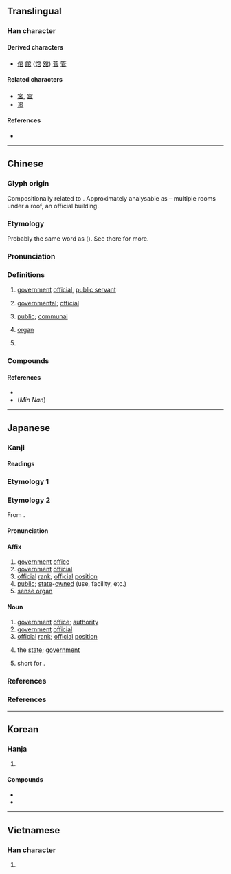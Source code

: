 {{also|宮}}
{{character info}}
==Translingual==

===Han character===
{{Han char|rn=40|rad=宀|as=05|sn=8|four=30777|canj=JRLR|ids=⿱宀㠯}}

====Derived characters====
* [[倌]] [[館]] ([[馆]] [[舘]]) [[菅]] [[管]]

====Related characters====
* [[宮]], [[宫]]
* [[追]]

====References====
* {{Han ref|kx=0283.150|dkj=07107|dj=0558.010|hdz=20921.040|uh=5B98|ud=23448|bh=A978|bd=43384}}

----

==Chinese==
{{zh-forms|alt=𡧺,𡦹,𠕍}}

===Glyph origin===
{{Han etym}}

Compositionally related to {{zh-l|*宮}}. Approximately analysable as {{Han compound|宀|𠂤|ls=ic|nocap=y}} – multiple rooms under a roof, an official building.

===Etymology===
Probably the same word as {{och-l|倌|servant}} ({{zh-ref|Schuessler, 2007}}). See there for more.

===Pronunciation===
{{zh-pron
|m=guān
|m-s=guan1
|dg=гуан1
|c=gun1
|c-t=
|g=guon1
|h=pfs=kôn;gd=guon1
|j=guan1
|mb=gúing
|md=guăng
|mn=koaⁿ/koan
|mn_note=koaⁿ - vernacular, koan - literary
|mn-t=guan1
|w=1kuoe
|x=gonn1
|mc=y
|oc=y
|ma=
|cat=n
}}

===Definitions===
{{zh-hanzi}}

# [[government]] [[official]], [[public servant]]
#: {{zh-x|官員|'''official'''}}
#: {{zh-x|做官|to hold an '''official''' position}}
#: {{zh-x|外交官|diplomat}}
# [[governmental]]; [[official]]
#: {{zh-x|官辦|'''government'''-run; operated by '''official bodies'''}}
#: {{zh-x|官方|official; authoritative; approved}}
# [[public]]; [[communal]]
#: {{zh-syn|公|公共|公用}}
#: {{zh-ant|私}}
# [[organ]] {{gloss|part of a body}}
#: {{zh-syn|器官}}
#: {{zh-x|五官|the five '''sense organs''' (ears, eyes, mouth, nose and tongue)}}
# {{surname|zh}}

===Compounds===
{{zh-der|一官半職|三官|三官廟|上官|下官|不當官|官辦|官報|官報私仇|官逼民反|官兵|官艙|官倒|官邸|官方|官服|官府|官官相護|官家|官價|官吏|官僚|官僚主義|官僚資本|官僚資產階級|官能|官能團|官氣|官腔|官商|官司|官銜|官燕|官樣文章|官印|官員|官職|官制|副官|官程|器官移植|保防軍官|司令官|官場如戲|加官晉爵|官銜牌|同考官|天官|官使|器官|官架子|官健|五花官誥|官運亨通|官宦人家|官韻|官箴|官兒|官卑職小|封官|官業|內官|侵官|官名|女官|官佐|史官|官派|便官|官板兒|官休|官作|官籍|官身|官官相為|官定|官課|官軍|感官|官止神行|冠帶官|官客|官紳|官莊|官物|免官|官路|官聲|官樣|官屬|做官|保民官|官生|官用|外官|客官|官收官兌|官股|令官|性器官|九官鳥|官房|勛官|代官|官虎吏狼|入官|官宦氣息|官拜|官等|吃官司|尊官厚祿|官塘|判官筆|感覺器官|冗官|小官人|官署|小官|外交官|報官|恩官|器官銀行|告官|官契|好官|官法|官費|官窯|厚祿高官|依官仗勢|官方網站|官罷|從官|官馬大路|官稱兒|司法官|官古戶|問官|地方官|廂官|去官|官祿|官婢|小官兒|刑官|官料藥|平行官署|官卷|堂候官|官妓|半官方|官情紙薄|差官|在官|州官放火|官次|官僚政治|官邪|園官|屯官|居官|五官|升官|官話字母|官准|封官許願|加官|倚官仗勢|將官|官囊|官會子|大官|寒官|官房學派|官奴|宦官|丟官|官鹽|官高祿厚|官馬|官面兒|官階|官長|官道|官送|官賣|官資|官謗|官諱|官誥|官話|官計|官親|官規|官衣|官衙|官蔭|官舍|官能交錯|官綠|官紗|官紀|官糧|官立|官秩|官秤|官租|官督商辦|官田|官產|官牒|官爵|官渡|官法如爐|官欠|官校|官本|官星透露|官星|官斷|官捕|官廨|官帽|官常|官帖|官差|官尺|官官相衛|官守|官媒|官場|官商合辦|官商勾結|官品|官告|官卑祿薄|官刻本|官刑|官俸|官宦|官酒|州官|奉官|官運|官醫|先行官|官面|官衫帔子|中官|加官進爵|大老官|官防|官書|官人|呼吸器官|官廳|六官|太平官|官款|保密軍官|官息|天官賜福|天官書|士官|官渡之戰|大法官|官曆|伶官|夏官|官務|品官|學官|官癮|堂後官|官事|官民|在官言官|出官|土官|京官|官堂|倚官託勢|命官|官界|問官答花|官座兒|哨官|仙官|官街|官店|周官|官憲|具官|官位|冷官|堂官|報官囚|官閥|加官進祿|判官頭|官學|官員祇候|判官|事務官|審判官|官費生|官師|大官富貴|僧官|值星官|官章|濫官汙吏|打官防|拜官|枝官|爪牙官|文武百官|殿頭官|指揮官|方面官|打官事|磨官兒|末官|百官|書記官|父母官|棄官歸田|星官|本管官|排泄器官|牙官|教官|稗官|狗官|旗牌官|打官腔|海瑞罷官|春官|理刑官|田官|漢官威儀|沒頭官司|打官話|文官果|打官司|提牢官|稗官野史|稗官小說|秋官|禮官|新郎官|祠官|捐官|磨官|當官追究|沒官|真官|武官|看官|熱官|消化器官|法官|監斬官|瘝官|文官|曠官|生殖器官|棄官歸鄉|理官|發音器官|散官|狗仗官勢|疇官|當官|本官|王官|房官|授官廳|無頭官事|方面官員|打官鋪|濫吏贓官|清官|抱官囚|材官|水官|求官|檢察官|校官|服官|打加官|政務官|衙官屈宋|進官|豆腐官|醫官|蝨官|貪官汙吏|顯官|警官|試官|言官|考官|高級官員|農官|郵官|簾官|軍官學校|翻譯官|高等文官|經官動府|高官大祿|納官|賣官鬻獄|飛官|經筵講官|街官|解官|賣官|貢官|護民官|譯官|高官極品|通事官|跳加官|靈官|見官|黜官|鬻官賣爵|達官顯宦|高官顯爵|高官重祿|高官|美官|罷官|黑官|高官厚祿|達官|誇官|跟官|鄉官|識面臺官|辭官|聽候官身|行政官|陰官|陞官圖|貪官|貴官|販官鬻爵|貪官蠹役|長官|鐵面判官|錦官城|聽事官|護官符|諫官|蠶官|賣官鬻爵|閹官|買官|選官|郎官|老官|送官|運動器官|通官|巡官|芝麻官|軍官|跳判官|經官|閒官|贓官|職官|買官鬻爵|警官學校|筆墨官司|行政官署|裙帶官|蒞官|達官顯要|達官貴人|藍青官話|縣官|官埠橋|官壋|接官|銅官|三官殿|官山|官渡口|官東|官西|官南|官坪|官陽|官塘驛|官地|官老爺}}

====References====
* {{R:twedu|A01015}}
* (''Min Nan'') {{thcwd|3824}}

{{zh-cat|Elementary}}

----

==Japanese==

===Kanji===
{{ja-kanji|grade=4|rs=宀05}}

====Readings====
{{ja-readings
|goon=かん<くわん
|kanon=かん<くわん
|kun=つかさ-, おおやけ-
}}

===Etymology 1===
{{ja-kanjitab|つかさ|yomi=k}}
{{ja-see|長}}

===Etymology 2===
{{ja-kanjitab|かん|yomi=on}}
From {{der|ja|ltc|sort=かん|-}} {{ltc-l|官}}.

====Pronunciation====
{{ja-pron|かん|acc=1|acc_ref=DJR|y=on}}

====Affix====
{{ja-pos|affix|かん|hhira=くわん}}

# [[government]] [[office]]
# [[government]] [[official]]
# [[official]] [[rank]]; [[official]] [[position]]
# [[public]]; [[state]]-[[owned]] (use, facility, etc.)
# [[sense organ]]

====Noun====
{{ja-noun|かん|hhira=くわん}}

# [[government]] [[office]]; [[authority]]
# [[government]] [[official]]
# [[official]] [[rank]]; [[official]] [[position]]
# {{lb|ja|obsolete}} the [[state]]; [[government]]
# {{lb|ja|obsolete}} short for {{ja-r|太政官|だいじょうかん}}.

===References===
<references/>

===References===
<references/>

{{topics|ja|People|Occupations}}

----

==Korean==

===Hanja===
{{ko-hanja|벼슬|관}}

# {{hanja form of|관|[[government]] [[office]]}}

====Compounds====
* {{ko-l|경찰관|[[police]] [[officer]]|警察官}}
* {{ko-l|소방관|[[firefighter]]|消防官}}

----

==Vietnamese==

===Han character===
{{vi-readings|reading=quan|rs=宀05}}

# {{rfdef|vi|sort=宀05}}